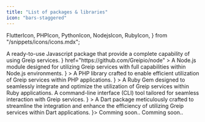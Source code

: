 ```yaml
---
title: "List of packages & libraries"
icon: "bars-staggered"
---
```


  FlutterIcon,
  PHPIcon,
  PythonIcon,
  NodejsIcon,
  RubyIcon,
} from "/snippets/icons/icons.mdx";

<CardGroup cols={2}>
  <Card
    title="Javascript package"
    icon="js"
    href="https://github.com/Greipio/javascript"
    color="yellow"
  >
    A ready-to-use Javascript package that provide a complete capability of
    using Greip services.
  </Card>
  <Card
    title="Node.js library"
    icon={<NodejsIcon />}
    href="https://github.com/Greipio/node"
  >
    A Node.js module designed for utilizing Greip services with full
    capabilities within Node.js environments.
  </Card>
  <Card
    title="PHP Library"
    href="https://github.com/Greipio/php"
    icon={<PHPIcon />}
  >
    A PHP library crafted to enable efficient utilization of Greip services
    within PHP applications.
  </Card>
  <Card
    title="Ruby Gem"
    href="https://github.com/Greipio/ruby"
    icon={<RubyIcon />}
  >
    A Ruby Gem designed to seamlessly integrate and optimize the utilization of
    Greip services within Ruby applications.
  </Card>
  <Card
    title="Greip CLI"
    icon="terminal"
    href="https://github.com/Greipio/Greip-CLI"
  >
    A command-line interface (CLI) tool tailored for seamless interaction with
    Greip services.
  </Card>
  <Card
    title="Flutter Package"
    href="https://pub.dev/packages/greip"
    icon={<FlutterIcon />}
  >
    A Dart package meticulously crafted to streamline the integration and
    enhance the efficiency of utilizing Greip services within Dart applications.
  </Card>
  <Card title="Python Library" icon={<PythonIcon />}>
    Comming soon..
  </Card>
  <Card title="PHP Laravel Package" icon="laravel" color="#F05340">
    Comming soon..
  </Card>
</CardGroup>

